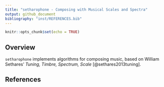 ```yaml
---
title: "setharophone - Composing with Musical Scales and Spectra"
output: github_document
bibliography: "inst/REFERENCES.bib"
---
```


```r
knitr::opts_chunk$set(echo = TRUE)
```

## Overview

`setharophone` implements algorithms for composing music, based on William
Sethares' _Tuning, Timbre, Spectrum, Scale_ [@sethares2013tuning].


## References

